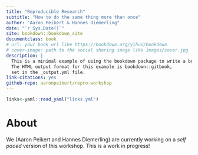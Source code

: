 ```yaml
--- 
title: "Reproducible Research"
subtitle: "How to do the same thing more than once"
author: "Aaron Peikert & Hannes Diemerling"
date: "`r Sys.Date()`"
site: bookdown::bookdown_site
documentclass: book
# url: your book url like https://bookdown.org/yihui/bookdown
# cover-image: path to the social sharing image like images/cover.jpg
description: |
  This is a minimal example of using the bookdown package to write a book.
  The HTML output format for this example is bookdown::gitbook,
  set in the _output.yml file.
link-citations: yes
github-repo: aaronpeikert/repro-workshop
---
```


```r
links<-yaml::read_yaml("links.yml")
```

# About {-}

We (Aaron Peikert and Hannes Diemerling) are currently working on a *self paced* version of this workshop.
This is a work in progress!